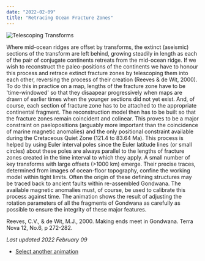 ```yaml
---
date: "2022-02-09"
title: "Retracing Ocean Fracture Zones"
---
```


![Telescoping Transforms](http://www.reeves.nl/upload/CR22BBAH-GIFmaker.gif)

Where mid-ocean ridges are offset by transforms, the extinct (aseismic) sections of the transform are left behind, growing steadily in length as each of the pair of conjugate continents retreats from the mid-ocean ridge. If we wish to reconstruct the paleo-positions of the continents we have to honour this process and retrace extinct fracture zones by telescoping them into each other, reversing the process of their creation (Reeves & de Wit, 2000). To do this in practice on a map, lengths of the fracture zone have to be 'time-windowed' so that they disaapear progressively when maps are drawn of earlier times when the younger sections did not yet exist. And, of course, each section of fracture zone has to be attached to the appropriate continental fragment. The reconstruction model then has to be built so that the fracture zones remain coincident and colinear. This proves to be a major constraint on paelopositions (arguably more important than the coincidence of marine magnetic anomalies) and the only positional constraint available during the Cretaceous Quiet Zone (121.4 to 83.64 Ma). This process is helped by using Euler interval poles since the Euler latitude lines (or small circles) about these poles are always parallel to the lengths of fracture zones created in the time interval to which they apply. A small number of key transforms with large offsets (>1000 km) emerge. Their precise traces, determined from images of ocean-floor topography, confine the working model within tight limits. Often the origin of these defining structures may be traced back to ancient faults within re-assembled Gondwana. The available magnetic anomalies must, of course, be used to calibrate this process against time. The animation shows the result of adjusting the rotation parameters of all the fragments of Gondwana as carefully as possible to ensure the integrity of these major features.

Reeves, C.V., & de Wit, M.J., 2000.  Making ends meet in Gondwana.  Terra Nova 12, No.6, p 272-282.

*Last updated 2022 February 09*


* [Select another animation](../animations)
